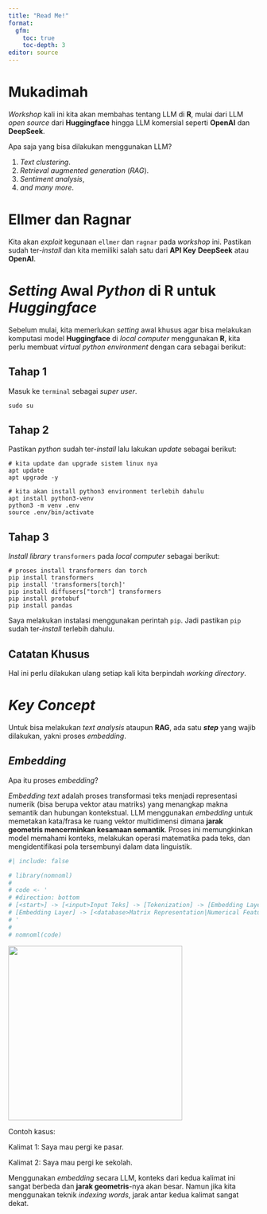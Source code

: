```yaml
---
title: "Read Me!"
format: 
  gfm:
    toc: true
    toc-depth: 3
editor: source
---
```


# Mukadimah

*Workshop* kali ini kita akan membahas tentang LLM di **R**, mulai dari LLM *open source* dari **Huggingface** hingga LLM komersial seperti **OpenAI** dan **DeepSeek**.

Apa saja yang bisa dilakukan menggunakan LLM?

1.  *Text clustering*.
2.  *Retrieval augmented generation* (_RAG_).
3.  _Sentiment analysis_,
4. *and many more*.

# **Ellmer** dan **Ragnar**

Kita akan *exploit* kegunaan `ellmer` dan `ragnar` pada *workshop* ini. Pastikan sudah ter-*install* dan kita memiliki salah satu dari **API Key** **DeepSeek** atau **OpenAI**.

# *Setting* Awal _Python_ di __R__ untuk _Huggingface_

Sebelum mulai, kita memerlukan *setting* awal khusus agar bisa melakukan komputasi model **Huggingface** di *local computer* menggunakan **R**, kita perlu membuat *virtual python environment* dengan cara sebagai berikut:

## Tahap 1

Masuk ke `terminal` sebagai *super user*.

```         
sudo su
```

## Tahap 2

Pastikan *python* sudah ter-*install* lalu lakukan *update* sebagai berikut:

```         
# kita update dan upgrade sistem linux nya
apt update
apt upgrade -y

# kita akan install python3 environment terlebih dahulu
apt install python3-venv
python3 -m venv .env
source .env/bin/activate
```

## Tahap 3

*Install library* `transformers` pada *local computer* sebagai berikut:

```         
# proses install transformers dan torch
pip install transformers
pip install 'transformers[torch]'
pip install diffusers["torch"] transformers
pip install protobuf
pip install pandas
```

Saya melakukan instalasi menggunakan perintah `pip`. Jadi pastikan `pip` sudah ter-*install* terlebih dahulu.

## Catatan Khusus

Hal ini perlu dilakukan ulang setiap kali kita berpindah *working directory*.

# *Key Concept*

Untuk bisa melakukan *text analysis* ataupun **RAG**, ada satu ***step*** yang wajib dilakukan, yakni proses *embedding*.

## *Embedding*

Apa itu proses *embedding*?

*Embedding text* adalah proses transformasi teks menjadi representasi numerik (bisa berupa vektor atau matriks) yang menangkap makna semantik dan hubungan kontekstual. LLM menggunakan *embedding* untuk memetakan kata/frasa ke ruang vektor multidimensi dimana __jarak geometris mencerminkan kesamaan semantik__. Proses ini memungkinkan model memahami konteks, melakukan operasi matematika pada teks, dan mengidentifikasi pola tersembunyi dalam data linguistik.

```r
#| include: false

# library(nomnoml)
# 
# code <- '
# #direction: bottom
# [<start>] -> [<input>Input Teks] -> [Tokenization] -> [Embedding Layer]
# [Embedding Layer] -> [<database>Matrix Representation|Numerical Features] -> [<end>end]
# '
# 
# nomnoml(code)
```

![](flow.png){width="350"}

Contoh kasus:

Kalimat 1: Saya mau pergi ke pasar.

Kalimat 2: Saya mau pergi ke sekolah.

Menggunakan _embedding_ secara LLM, konteks dari kedua kalimat ini sangat berbeda dan __jarak geometris__-nya akan besar. Namun jika kita menggunakan teknik _indexing words_, jarak antar kedua kalimat sangat dekat.



